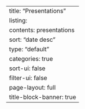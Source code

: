 ---
title: "Presentations"
listing:
    contents: presentations
    sort: "date desc"
    type: "default"
    categories: true
    sort-ui: false
    filter-ui: false
page-layout: full
title-block-banner: true
---